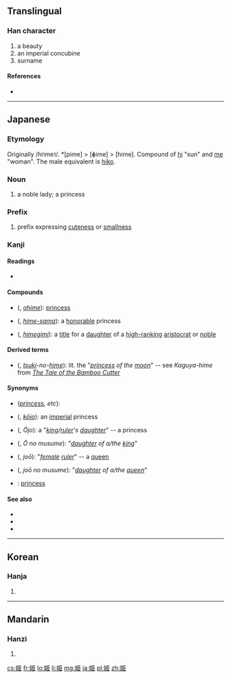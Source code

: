 ==Translingual==
===Han character===
{{Han char|rn=38|rad=女|as=06|sn=9|four=|canj=女尸中中 (VSLL), X女尸中中 (XVSLL)|ids=⿰[[女]][[臣]]}}

# a beauty
# an imperial concubine
# surname

====References====
* {{Han ref|kx=0260.220|dkj=06229|dj=0526.210|hdz=21043.040|uh=59EB|ud=23019}}

----

==Japanese==
{{wikipedia}}

===Etymology===
Originally /hi<small>1</small>me<small>1</small>/. *[pime] > [ɸime] > [hime]. Compound of [[日|hi]] "sun" and [[女|me]] "woman". The male equivalent is [[彦|hiko]].

===Noun===
{{ja-noun|k|hira=ひめ|rom=hime}}

# a noble lady; a princess

===Prefix===
{{ja-pos|k|prefix|hira=ひめ|rom=hime-}}

# prefix expressing [[cuteness]] or [[smallness]]

===Kanji===
{{ja-kanji|grade=c|rs=女06}}

====Readings====
* {{ja-readings|on={{l|ja|き}} (ki)|kun={{l|ja|ひめ}} (hime)}}

====Compounds====
* {{l|ja|御姫}} ({{l|ja|おひめ}}, ''[[ohime]]''): [[princess]]
* {{l|ja|姫様}} ({{l|ja|ひめさま}}, ''[[hime-sama]]''): a [[honorable]] princess
* {{l|ja|姫君}} ({{l|ja|ひめぎみ}}, ''[[himegimi]]''): a [[title]] for a [[daughter]] of a [[high-ranking]] [[aristocrat]] or [[noble]]

====Derived terms====
* {{l|ja|月の姫}} ({{l|ja|つきのひめ}}, ''[[tsuki]]-no-[[hime]]''): lit. the "''[[princess]] of the [[moon]]''" -- see ''Kaguya-hime'' from ''[[w:The Tale of the Bamboo Cutter|The Tale of the Bamboo Cutter]]''

====Synonyms====
* (''[[princess]], etc''): {{l|ja|姬}}
* {{l|ja|皇女}} ({{l|ja|こうじょ}}, ''[[kōjo]]''): an [[imperial]] princess
* {{l|ja|王女}} ({{l|ja|おうじょ}}, ''Ōjo''): a "''[[king]]/[[ruler]]'s [[daughter]]''" -- a princess
* {{l|ja|王の娘}} ({{l|ja|おうのむすめ}}, ''Ō no musume''): "''[[daughter]] of a/the [[king]]''"
* {{l|ja|女王}} ({{l|ja|じょおう}}, ''joō''): "''[[female]] [[ruler]]''" -- a [[queen]]
* {{l|ja|女王の娘}} ({{l|ja|じょおうのむすめ}}, ''joō no musume''):  "''[[daughter]] of a/the [[queen]]''"
* {{l|ja|プリンセス}}: [[princess]]

====See also====
* {{pedialite|lang=ja}}
* {{pedialite|Princess}}
* {{pedialite|Noblewoman}}

----

==Korean==

===Hanja===
{{ko-hanja|hangeul=희|rv=hui|mr=hŭi}}

# {{defn|lang=ko|sort=女06}}

----

==Mandarin==

===Hanzi===
{{cmn-hanzi|pin=[[jī]] ([[ji1]])|wg=chi<sup>1</sup>}}

# {{defn|lang=cmn|sort=女06}}

[[cs:姫]]
[[fr:姫]]
[[lo:姫]]
[[li:姫]]
[[mg:姫]]
[[ja:姫]]
[[pl:姫]]
[[zh:姫]]